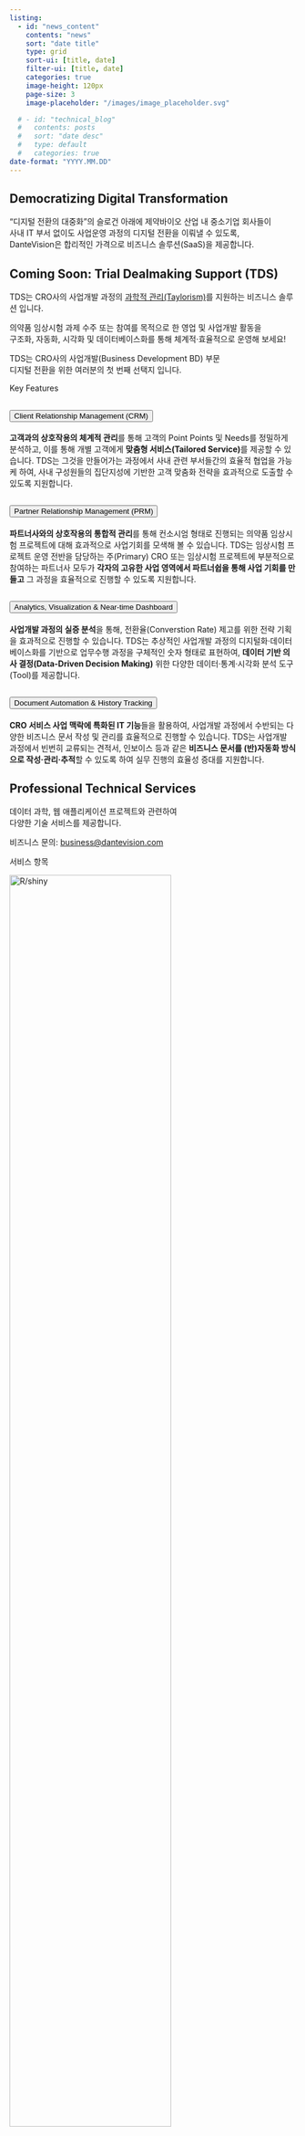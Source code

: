 ```yaml
---
listing:
  - id: "news_content"
    contents: "news"
    sort: "date title"
    type: grid
    sort-ui: [title, date]
    filter-ui: [title, date]
    categories: true
    image-height: 120px
    page-size: 3
    image-placeholder: "/images/image_placeholder.svg"

  # - id: "technical_blog"
  #   contents: posts
  #   sort: "date desc"
  #   type: default
  #   categories: true
date-format: "YYYY.MM.DD"
---
```



## Democratizing Digital Transformation{#vision}

:::{.row .justify-content-center}

::::{.col-md-7 .text-center .fs-5 .lh-lg}

"디지털 전환의 대중화"의 슬로건 아래에 제약바이오 산업 내 중소기업 회사들이 <br> 사내 IT 부서 없이도 사업운영 과정의 디지털 전환을 이뤄낼 수 있도록,<br> DanteVision은 합리적인 가격으로 비즈니스 솔루션(SaaS)을 제공합니다.

::::

<!-- ::::{.col-8  .fs-7 } -->

<!-- We offer comprehensive support to small and medium-sized enterprises (SMEs) operating in the bio-pharmaceutical industry, assisting them in executing digital transformation initiatives. Our aim is to empower SMEs, particularly those without internal IT teams, to establish a robust digital foundation. By doing so, we help them enhance operational efficiency and prepare for the seamless integration of data science or AI applications, ultimately fostering growth and innovation within their businesses. -->

<!-- :::: -->

:::


## Coming Soon: Trial Dealmaking Support (TDS) {#product}

:::{.row .justify-content-center}

::::{.col-md-7 .text-center .lh-lg}
TDS는 CRO사의 사업개발 과정의 [과학적 관리(Taylorism)](https://ko.wikipedia.org/wiki/%EA%B3%BC%ED%95%99%EC%A0%81_%EA%B4%80%EB%A6%AC%EB%B2%95){target="_blank".text-dark}를 지원하는 비즈니스 솔루션 입니다.

의약품 임상시험 과제 수주 또는 참여를 목적으로 한 영업 및 사업개발 활동을<br>
구조화, 자동화, 시각화 및 데이터베이스화를 통해 체계적&CenterDot;효율적으로 운영해 보세요!

TDS는 CRO사의 사업개발(Business Development BD) 부문<br>디지털 전환을 위한 여러분의 첫 번째 선택지 입니다.
::::

:::


:::{.row .justify-content-center}

:::{.h4 .mt-4 .mb-1 .text-center}
Key Features
:::

::::{.col-xl-6}
::::::{.container-fluid}

:::::{.row .justify-content-center}
:::{.col-xl-5 .ps-1 .pe-1}
```{=html}
<div class="accordion" id="crm">
  <div class="accordion-item">
    <h2 class="accordion-header" id="crm-header">
      <button class="accordion-button collapsed" type="button" data-bs-toggle="collapse" data-bs-target="#crm-content" aria-expanded="true" aria-controls="crm-content">
      <i class="fa-solid fa-user-tie fa-2xl me-3 d-none d-xxl-block"></i>Client Relationship Management (CRM)
      </button>
    </h2>
    <div id="crm-content" class="accordion-collapse collapse" aria-labelledby="crm-header" data-bs-parent="#crm">
      <div class="accordion-body">
        <strong>고객과의 상호작용의 체계적 관리</strong>를 통해 고객의 Point Points 및 Needs를 정밀하게 분석하고, 이를 통해 개별 고객에게 <strong>맞춤형 서비스(Tailored Service)</strong>를 제공할 수 있습니다. TDS는 그것을 만들어가는 과정에서 사내 관련 부서들간의 효율적 협업을 가능케 하여, 사내 구성원들의 집단지성에 기반한 고객 맞춤화 전략을 효과적으로 도출할 수 있도록 지원합니다. 
      </div>
    </div>
  </div>
</div>
```
:::

:::{.col-xl-5 .ps-1 .pe-1}
```{=html}
<div class="accordion" id="prm">
  <div class="accordion-item">
    <h2 class="accordion-header" id="prm-header">
      <button class="accordion-button collapsed" type="button" data-bs-toggle="collapse" data-bs-target="#prm-content" aria-expanded="true" aria-controls="prm-content">
        <i class="fa-solid fa-people-carry-box fa-2xl me-3 d-none d-xxl-block"></i>Partner Relationship Management (PRM)
      </button>
    </h2>
    <div id="prm-content" class="accordion-collapse collapse" aria-labelledby="prm-header" data-bs-parent="#prm">
      <div class="accordion-body">
        <strong>파트너사와의 상호작용의 통합적 관리</strong>를 통해 컨소시엄 형태로 진행되는 의약품 임상시험 프로젝트에 대해 효과적으로 사업기회를 모색해 볼 수 있습니다. TDS는 임상시험  프로젝트 운영 전반을 담당하는 주(Primary) CRO 또는 임상시험 프로젝트에 부분적으로 참여하는 파트너사 모두가 <strong>각자의 고유한 사업 영역에서 파트너쉽을 통해 사업 기회를 만들고</strong> 그 과정을 효율적으로 진행할 수 있도록 지원합니다. 
      </div>
    </div>
  </div>
</div>
```
:::
:::::

:::::{.row .justify-content-center}
:::{.col-xl-5 .ps-1 .pe-1}
```{=html}
<div class="accordion" id="analytics">
  <div class="accordion-item">
    <h2 class="accordion-header" id="analytics-header">
      <button class="accordion-button collapsed" type="button" data-bs-toggle="collapse" data-bs-target="#analytics-content" aria-expanded="true" aria-controls="analytics-content">
      <i class="fa-solid fa-chart-line fa-2xl me-3 d-none d-xxl-block"></i>Analytics, Visualization & Near-time Dashboard
      </button>
    </h2>
    <div id="analytics-content" class="accordion-collapse collapse" aria-labelledby="analytics-header" data-bs-parent="#analytics">
      <div class="accordion-body">
        <strong>사업개발 과정의 실증 분석</strong>을 통해, 전환율(Converstion Rate) 제고를 위한 전략 기획을 효과적으로 진행할 수 있습니다. TDS는 추상적인 사업개발 과정의 디지털화&CenterDot;데이터베이스화를 기반으로 업무수행 과정을 구체적인 숫자 형태로 표현하여, <strong>데이터 기반 의사 결정(Data-Driven Decision Making)</strong> 위한 다양한 데이터&CenterDot;통계&CenterDot;시각화 분석 도구(Tool)를 제공합니다.
      </div>
    </div>
  </div>
</div>
```
:::

:::{.col-xl-5 .ps-1 .pe-1}
```{=html}
<div class="accordion" id="doc">
  <div class="accordion-item">
    <h2 class="accordion-header" id="doc-header">
      <button class="accordion-button collapsed" type="button" data-bs-toggle="collapse" data-bs-target="#doc-content" aria-expanded="true" aria-controls="doc-content">
        <i class="fa-solid fa-file-invoice fa-2xl me-3 d-none d-xxl-block"></i></i>Document Automation & History Tracking
      </button>
    </h2>
    <div id="doc-content" class="accordion-collapse collapse" aria-labelledby="doc-header" data-bs-parent="#doc">
      <div class="accordion-body">
        <strong>CRO 서비스 사업 맥락에 특화된 IT 기능</strong>들을 활용하여, 사업개발 과정에서 수반되는 다양한 비즈니스 문서 작성 및 관리를 효율적으로 진행할 수 있습니다. TDS는 사업개발 과정에서 빈번히 교류되는 견적서, 인보이스 등과 같은 <strong>비즈니스 문서를 (반)자동화 방식으로 작성&CenterDot;관리&CenterDot;추적</strong>할 수 있도록 하여 실무 진행의 효율성 증대를 지원합니다.
      </div>
    </div>
  </div>
</div>
```
:::
:::::

::::::
::::

:::


## Professional Technical Services {#service}

:::{.row .justify-content-center}

::::{.col-md-7 .text-center}

데이터 과학, 웹 애플리케이션 프로젝트와 관련하여<br>다양한 기술 서비스를 제공합니다.

비즈니스 문의: <business@dantevision.com>{.text-white}

::::

:::


:::{.row .justify-content-center}

:::{.h4 .mt-3 .mb-1 .text-center}
서비스 항목
:::

::::{.col-lg-3 .ps-0 .pe-0}

```{=html}
<div class="container-fluid card mb-2">
  <div class="row gx-0">
    <div class="col-lg-3 text-center align-self-center">
      <img src="/images/shiny_logo.png" class="card-img	d-none d-lg-block" alt="R/shiny" style="width:75%">
    </div>
    <div class="col-lg-9">
      <div class="card-body">
        <h5 class="card-title">R/Shiny App Development</h5>
        <p class="card-text">데이터 과학(Data Science) 프로젝트에 특화된 R/Shiny 기반 웹 애플리케이션 및 모듈 제작 서비스</p>
      </div>
    </div>
  </div>
</div>
```

<!-- ```{=html} -->
<!-- <div class="container-fluid card mb-2"> -->
<!--   <div class="row gx-0"> -->
<!--     <div class="col-lg-3 text-center align-self-center"> -->
<!--       <img src="/images/website.png" class="card-img d-none d-lg-block" alt="Personal Website" style="width:80%"> -->
<!--     </div> -->
<!--     <div class="col-lg-9"> -->
<!--       <div class="card-body"> -->
<!--         <h5 class="card-title">Personal Website Development</h5> -->
<!--         <p class="card-text">인플루언서, 전문 연구원, 대학 교수, 개인사업자을 -->
<!--           위한 프로페셔널 개인 홈페이지 제작 서비스 </p> -->
<!--       </div> -->
<!--     </div> -->
<!--   </div> -->
<!-- </div> -->
<!-- ``` -->

```{=html}
<div class="container-fluid card mb-2">
  <div class="row gx-0">
    <div class="col-lg-3 text-center align-self-center">
      <img src="/images/analytics.png" class="card-img d-none d-lg-block" alt="Data Analytics" style="width:80%">
    </div>
    <div class="col-lg-9">
      <div class="card-body">
        <h5 class="card-title">Big Data / Statistical Analysis </h5>
        <p class="card-text">글로벌 응용계량경제학 박사 및
          학술 연구 경험 기반 과학적 접근 방식의 데이터&CenterDot;통계 분석 서비스</p>
      </div>
    </div>
  </div>
</div>
```

```{=html}
<div class="container-fluid card mb-2">
  <div class="row gx-0">
    <div class="col-lg-3 text-center align-self-center">
      <img src="/images/it_consulting.png" class="card-img d-none d-lg-block" alt="IT Consulting"  style="width:80%">
    </div>
    <div class="col-lg-9">
      <div class="card-body">
        <h5 class="card-title">IT Project Consulting</h5>
        <p class="card-text">웹 애플리케이션 기획, IT 프로젝트 기획 및 매니지먼트 등 전문화된
          IT 컨설팅 서비스 </p>
      </div>
    </div>
  </div>
</div>
```
::::

:::


## Company News{#news}

:::{#news_wrap .row .justify-content-center}

:::{.col-lg-5 .col-xl-5}

::::{#news_content}
::::

:::

:::{#quarto-margin-sidebar .col-lg-1 .col-xl-1}

:::

:::



